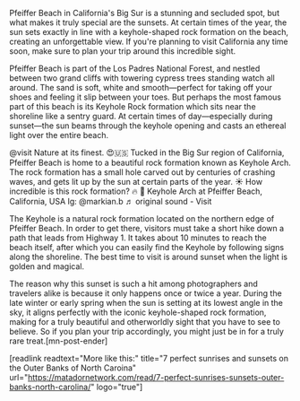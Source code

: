 Pfeiffer Beach in California's Big Sur is a stunning and secluded spot, but what makes it truly special are the sunsets. At certain times of the year, the sun sets exactly in line with a keyhole-shaped rock formation on the beach, creating an unforgettable view. If you're planning to visit California any time soon, make sure to plan your trip around this incredible sight.


Pfeiffer Beach is part of the Los Padres National Forest, and nestled between two grand cliffs with towering cypress trees standing watch all around. The sand is soft, white and smooth—perfect for taking off your shoes and feeling it slip between your toes. But perhaps the most famous part of this beach is its Keyhole Rock formation which sits near the shoreline like a sentry guard. At certain times of day—especially during sunset—the sun beams through the keyhole opening and casts an ethereal light over the entire beach.

  @visit Nature at its finest. &#x1f60d;&#x1f1fa;&#x1f1f8; Tucked in the Big Sur region of California, Pfeiffer Beach is home to a beautiful rock formation known as Keyhole Arch. The rock formation has a small hole carved out by centuries of crashing waves, and gets lit up by the sun at certain parts of the year. &#x2600;&#xfe0f; How incredible is this rock formation? &#x1f525; &#x1f4cd; Keyhole Arch at Pfeiffer Beach, California, USA Ig:  @markian.b  ♬ original sound - Visit   


The Keyhole is a natural rock formation located on the northern edge of Pfeiffer Beach. In order to get there, visitors must take a short hike down a path that leads from Highway 1. It takes about 10 minutes to reach the beach itself, after which you can easily find the Keyhole by following signs along the shoreline. The best time to visit is around sunset when the light is golden and magical. 


The reason why this sunset is such a hit among photographers and travelers alike is because it only happens once or twice a year. During the late winter or early spring when the sun is setting at its lowest angle in the sky, it aligns perfectly with the iconic keyhole-shaped rock formation, making for a truly beautiful and otherworldly sight that you have to see to believe. So if you plan your trip accordingly, you might just be in for a truly rare treat.[mn-post-ender]

[readlink readtext="More like this:" title="7 perfect sunrises and sunsets on the Outer Banks of North Caroina"  url="https://matadornetwork.com/read/7-perfect-sunrises-sunsets-outer-banks-north-carolina/" logo="true"]